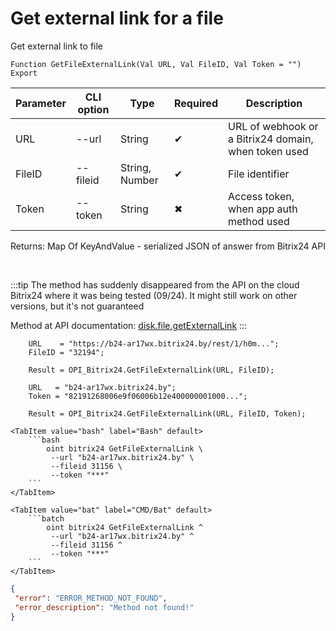 ﻿---
sidebar_position: 5
---


# Get external link for a file
 Get external link to file



`Function GetFileExternalLink(Val URL, Val FileID, Val Token = "") Export`

  | Parameter | CLI option | Type | Required | Description |
  |-|-|-|-|-|
  | URL | --url | String | &#x2714; | URL of webhook or a Bitrix24 domain, when token used |
  | FileID | --fileid | String, Number | &#x2714; | File identifier |
  | Token | --token | String | &#x2716; | Access token, when app auth method used |

  
  Returns:  Map Of KeyAndValue - serialized JSON of answer from Bitrix24 API

<br/>

:::tip
The method has suddenly disappeared from the API on the cloud Bitrix24 where it was being tested (09/24). It might still work on other versions, but it's not guaranteed

Method at API documentation: [disk.file.getExternalLink](https://dev.1c-bitrix.ru/rest_help/disk/file/disk_file_getexternallink.php)
:::
<br/>



```bsl title="1C:Enterprise/OneScript code example"
    URL    = "https://b24-ar17wx.bitrix24.by/rest/1/h0m...";
    FileID = "32194";

    Result = OPI_Bitrix24.GetFileExternalLink(URL, FileID);

    URL   = "b24-ar17wx.bitrix24.by";
    Token = "82191268006e9f06006b12e400000001000...";

    Result = OPI_Bitrix24.GetFileExternalLink(URL, FileID, Token);
```
 

 <Tabs>
  
    <TabItem value="bash" label="Bash" default>
        ```bash
            oint bitrix24 GetFileExternalLink \
             --url "b24-ar17wx.bitrix24.by" \
             --fileid 31156 \
             --token "***"
        ```
    </TabItem>
  
    <TabItem value="bat" label="CMD/Bat" default>
        ```batch
            oint bitrix24 GetFileExternalLink ^
             --url "b24-ar17wx.bitrix24.by" ^
             --fileid 31156 ^
             --token "***"
        ```
    </TabItem>
</Tabs>


```json title="Result"
{
 "error": "ERROR_METHOD_NOT_FOUND",
 "error_description": "Method not found!"
}
```
